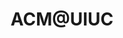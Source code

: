 ---
name: "SIGPwny"
profile_image: "./pwny8-dark.png"
role: org
title: "ACM@UIUC"
handle: "sigpwny"
weight: -1
links:
  - {name: "email", url: "hello@sigpwny.com"}
  - {name: "website", url: "https://sigpwny.com/"}
  - {name: "github", url: "https://github.com/sigpwny"}
  - {name: "twitter", url: "https://twitter.com/sigpwny"}
---